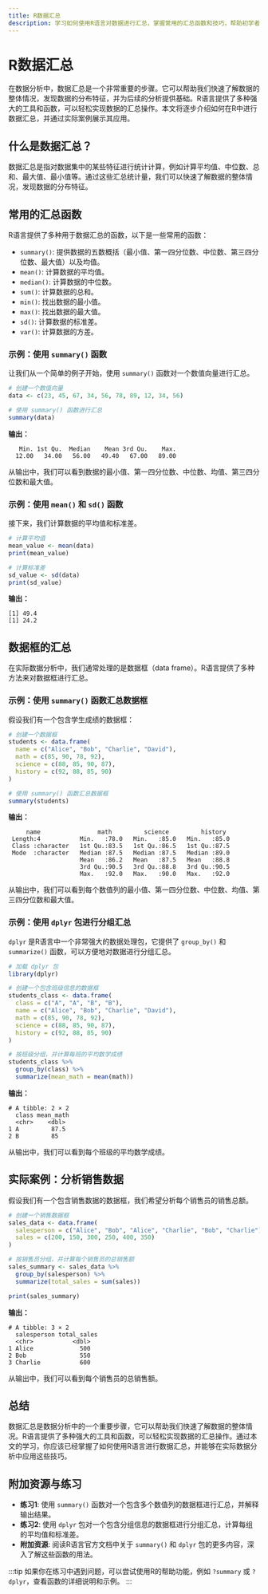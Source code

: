 ```yaml
---
title: R数据汇总
description: 学习如何使用R语言对数据进行汇总，掌握常用的汇总函数和技巧，帮助初学者快速上手数据分析。
---
```


# R数据汇总

在数据分析中，数据汇总是一个非常重要的步骤。它可以帮助我们快速了解数据的整体情况，发现数据的分布特征，并为后续的分析提供基础。R语言提供了多种强大的工具和函数，可以轻松实现数据的汇总操作。本文将逐步介绍如何在R中进行数据汇总，并通过实际案例展示其应用。

## 什么是数据汇总？

数据汇总是指对数据集中的某些特征进行统计计算，例如计算平均值、中位数、总和、最大值、最小值等。通过这些汇总统计量，我们可以快速了解数据的整体情况，发现数据的分布特征。

## 常用的汇总函数

R语言提供了多种用于数据汇总的函数，以下是一些常用的函数：

- `summary()`: 提供数据的五数概括（最小值、第一四分位数、中位数、第三四分位数、最大值）以及均值。
- `mean()`: 计算数据的平均值。
- `median()`: 计算数据的中位数。
- `sum()`: 计算数据的总和。
- `min()`: 找出数据的最小值。
- `max()`: 找出数据的最大值。
- `sd()`: 计算数据的标准差。
- `var()`: 计算数据的方差。

### 示例：使用 `summary()` 函数

让我们从一个简单的例子开始，使用 `summary()` 函数对一个数值向量进行汇总。

```r
# 创建一个数值向量
data <- c(23, 45, 67, 34, 56, 78, 89, 12, 34, 56)

# 使用 summary() 函数进行汇总
summary(data)
```

**输出：**

```
   Min. 1st Qu.  Median    Mean 3rd Qu.    Max. 
  12.00   34.00   56.00   49.40   67.00   89.00 
```

从输出中，我们可以看到数据的最小值、第一四分位数、中位数、均值、第三四分位数和最大值。

### 示例：使用 `mean()` 和 `sd()` 函数

接下来，我们计算数据的平均值和标准差。

```r
# 计算平均值
mean_value <- mean(data)
print(mean_value)

# 计算标准差
sd_value <- sd(data)
print(sd_value)
```

**输出：**

```
[1] 49.4
[1] 24.2
```

## 数据框的汇总

在实际数据分析中，我们通常处理的是数据框（data frame）。R语言提供了多种方法来对数据框进行汇总。

### 示例：使用 `summary()` 函数汇总数据框

假设我们有一个包含学生成绩的数据框：

```r
# 创建一个数据框
students <- data.frame(
  name = c("Alice", "Bob", "Charlie", "David"),
  math = c(85, 90, 78, 92),
  science = c(88, 85, 90, 87),
  history = c(92, 88, 85, 90)
)

# 使用 summary() 函数汇总数据框
summary(students)
```

**输出：**

```
     name                math         science         history   
 Length:4           Min.   :78.0   Min.   :85.0   Min.   :85.0  
 Class :character   1st Qu.:83.5   1st Qu.:86.5   1st Qu.:87.5  
 Mode  :character   Median :87.5   Median :87.5   Median :89.0  
                    Mean   :86.2   Mean   :87.5   Mean   :88.8  
                    3rd Qu.:90.5   3rd Qu.:88.8   3rd Qu.:90.5  
                    Max.   :92.0   Max.   :90.0   Max.   :92.0  
```

从输出中，我们可以看到每个数值列的最小值、第一四分位数、中位数、均值、第三四分位数和最大值。

### 示例：使用 `dplyr` 包进行分组汇总

`dplyr` 是R语言中一个非常强大的数据处理包，它提供了 `group_by()` 和 `summarize()` 函数，可以方便地对数据进行分组汇总。

```r
# 加载 dplyr 包
library(dplyr)

# 创建一个包含班级信息的数据框
students_class <- data.frame(
  class = c("A", "A", "B", "B"),
  name = c("Alice", "Bob", "Charlie", "David"),
  math = c(85, 90, 78, 92),
  science = c(88, 85, 90, 87),
  history = c(92, 88, 85, 90)
)

# 按班级分组，并计算每班的平均数学成绩
students_class %>%
  group_by(class) %>%
  summarize(mean_math = mean(math))
```

**输出：**

```
# A tibble: 2 × 2
  class mean_math
  <chr>    <dbl>
1 A         87.5
2 B         85  
```

从输出中，我们可以看到每个班级的平均数学成绩。

## 实际案例：分析销售数据

假设我们有一个包含销售数据的数据框，我们希望分析每个销售员的销售总额。

```r
# 创建一个销售数据框
sales_data <- data.frame(
  salesperson = c("Alice", "Bob", "Alice", "Charlie", "Bob", "Charlie"),
  sales = c(200, 150, 300, 250, 400, 350)
)

# 按销售员分组，并计算每个销售员的总销售额
sales_summary <- sales_data %>%
  group_by(salesperson) %>%
  summarize(total_sales = sum(sales))

print(sales_summary)
```

**输出：**

```
# A tibble: 3 × 2
  salesperson total_sales
  <chr>           <dbl>
1 Alice             500
2 Bob               550
3 Charlie           600
```

从输出中，我们可以看到每个销售员的总销售额。

## 总结

数据汇总是数据分析中的一个重要步骤，它可以帮助我们快速了解数据的整体情况。R语言提供了多种强大的工具和函数，可以轻松实现数据的汇总操作。通过本文的学习，你应该已经掌握了如何使用R语言进行数据汇总，并能够在实际数据分析中应用这些技巧。

## 附加资源与练习

- **练习1**: 使用 `summary()` 函数对一个包含多个数值列的数据框进行汇总，并解释输出结果。
- **练习2**: 使用 `dplyr` 包对一个包含分组信息的数据框进行分组汇总，计算每组的平均值和标准差。
- **附加资源**: 阅读R语言官方文档中关于 `summary()` 和 `dplyr` 包的更多内容，深入了解这些函数的用法。

:::tip
如果你在练习中遇到问题，可以尝试使用R的帮助功能，例如 `?summary` 或 `?dplyr`，查看函数的详细说明和示例。
:::